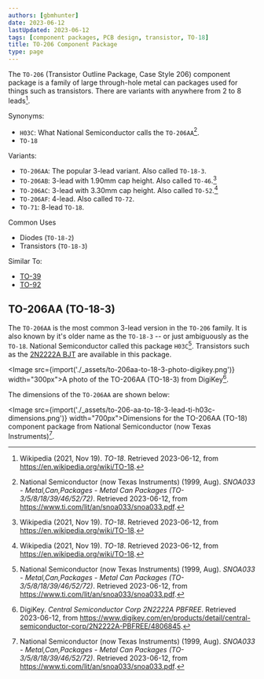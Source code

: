 ```yaml
---
authors: [gbmhunter]
date: 2023-06-12
lastUpdated: 2023-06-12
tags: [component packages, PCB design, transistor, TO-18]
title: TO-206 Component Package
type: page
---
```


The `TO-206` (Transistor Outline Package, Case Style 206) component package is a family of large through-hole metal can packages used for things such as transistors. There are variants with anywhere from 2 to 8 leads[^wikipedia-to-18].

Synonyms:

* `H03C`: What National Semiconductor calls the `TO-206AA`[^ti-metal-can-packages].
* `TO-18`

Variants:

* `TO-206AA`: The popular 3-lead variant. Also called `TO-18-3`.
* `TO-206AB`: 3-lead with 1.90mm cap height. Also called `TO-46`.[^wikipedia-to-18] 
* `TO-206AC`: 3-lead with 3.30mm cap height. Also called `TO-52`.[^wikipedia-to-18]
* `TO-206AF`: 4-lead. Also called `TO-72`.
* `TO-71`: 8-lead `TO-18`.

Common Uses

* Diodes (`TO-18-2`)
* Transistors (`TO-18-3`)

Similar To:

* [TO-39](/pcb-design/component-packages/to-39-component-package/)
* [TO-92](/pcb-design/component-packages/to-92-component-package/)

## TO-206AA (TO-18-3)

The `TO-206AA` is the most common 3-lead version in the `TO-206` family. It is also known by it's older name as the `TO-18-3` -- or just ambiguously as the `TO-18`. National Semiconductor called this package `H03C`[^ti-metal-can-packages]. Transistors such as the [2N2222A BJT](https://www.digikey.com/en/products/detail/central-semiconductor-corp/2N2222A-PBFREE/4806845) are available in this package.

<Image src={import('./_assets/to-206aa-to-18-3-photo-digikey.png')} width="300px">A photo of the TO-206AA (TO-18-3) from DigiKey[^digikey-2n2222a].</Image>

The dimensions of the `TO-206AA` are shown below:

<Image src={import('./_assets/to-206-aa-to-18-3-lead-ti-h03c-dimensions.png')} width="700px">Dimensions for the TO-206AA (TO-18) component package from National Semiconductor (now Texas Instruments)[^ti-metal-can-packages].</Image>

[^wikipedia-to-18]: Wikipedia (2021, Nov 19). _TO-18_. Retrieved 2023-06-12, from https://en.wikipedia.org/wiki/TO-18.
[^ti-metal-can-packages]: National Semiconductor (now Texas Instruments) (1999, Aug). _SNOA033 - Metal,Can,Packages - Metal Can Packages (TO-3/5/8/18/39/46/52/72)_. Retrieved 2023-06-12, from https://www.ti.com/lit/an/snoa033/snoa033.pdf.
[^digikey-2n2222a]: DigiKey. _Central Semiconductor Corp 2N2222A PBFREE_. Retrieved 2023-06-12, from https://www.digikey.com/en/products/detail/central-semiconductor-corp/2N2222A-PBFREE/4806845.
